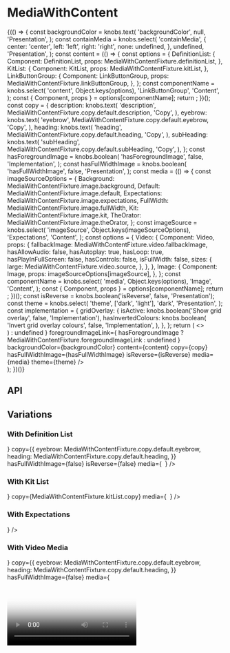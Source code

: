 
<Meta title="Components/MediaWithContent" component={MediaWithContent} />

# MediaWithContent

<Canvas>
  <Story name="Base component">
    {(() => {
      const backgroundColor = knobs.text(
        'backgroundColor',
        null,
        'Presentation',
      );
      const containMedia = knobs.select(
        'containMedia',
        {
          center: 'center',
          left: 'left',
          right: 'right',
          none: undefined,
        },
        undefined,
        'Presentation',
      );
      const content = (() => {
        const options = {
          DefinitionList: {
            Component: DefinitionList,
            props: MediaWithContentFixture.definitionList,
          },
          KitList: {
            Component: KitList,
            props: MediaWithContentFixture.kitList,
          },
          LinkButtonGroup: {
            Component: LinkButtonGroup,
            props: MediaWithContentFixture.linkButtonGroup,
          },
        };
        const componentName = knobs.select(
          'content',
          Object.keys(options),
          'LinkButtonGroup',
          'Content',
        );
        const { Component, props } = options[componentName];
        return <Component {...props} theme={theme} />;
      })();
      const copy = {
        description: knobs.text(
          'description',
          MediaWithContentFixture.copy.default.description,
          'Copy',
        ),
        eyebrow: knobs.text(
          'eyebrow',
          MediaWithContentFixture.copy.default.eyebrow,
          'Copy',
        ),
        heading: knobs.text(
          'heading',
          MediaWithContentFixture.copy.default.heading,
          'Copy',
        ),
        subHeading: knobs.text(
          'subHeading',
          MediaWithContentFixture.copy.default.subHeading,
          'Copy',
        ),
      };
      const hasForegroundImage = knobs.boolean(
        'hasForegroundImage',
        false,
        'Implementation',
      );
      const hasFullWidthImage = knobs.boolean(
        'hasFullWidthImage',
        false,
        'Presentation',
      );
      const media = (() => {
        const imageSourceOptions = {
          Background: MediaWithContentFixture.image.background,
          Default: MediaWithContentFixture.image.default,
          Expectations: MediaWithContentFixture.image.expectations,
          FullWidth: MediaWithContentFixture.image.fullWidth,
          Kit: MediaWithContentFixture.image.kit,
          TheOrator: MediaWithContentFixture.image.theOrator,
        };
        const imageSource = knobs.select(
          'imageSource',
          Object.keys(imageSourceOptions),
          'Expectations',
          'Content',
        );
        const options = {
          Video: {
            Component: Video,
            props: {
              fallbackImage: MediaWithContentFixture.video.fallbackImage,
              hasAllowAudio: false,
              hasAutoplay: true,
              hasLoop: true,
              hasPlayInFullScreen: false,
              hasControls: false,
              isFullWidth: false,
              sizes: {
                large: MediaWithContentFixture.video.source,
              },
            },
          },
          Image: {
            Component: Image,
            props: imageSourceOptions[imageSource],
          },
        };
        const componentName = knobs.select(
          'media',
          Object.keys(options),
          'Image',
          'Content',
        );
        const { Component, props } = options[componentName];
        return <Component {...props} theme={theme} />;
      })();
      const isReverse = knobs.boolean('isReverse', false, 'Presentation');
      const theme = knobs.select(
        'theme',
        ['dark', 'light'],
        'dark',
        'Presentation',
      );
      const implementation = {
        gridOverlay: {
          isActive: knobs.boolean('Show grid overlay', false, 'Implementation'),
          hasInvertedColours: knobs.boolean(
            'Invert grid overlay colours',
            false,
            'Implementation',
          ),
        },
      };
      return (
        <>
          <div style={{ position: 'relative' }}>
            <MediaWithContent
              containMedia={containMedia}
              foregroundImage={
                hasForegroundImage ? (
                  <Image
                    altText={MediaWithContentFixture.image.foreground.altText}
                    sizes={MediaWithContentFixture.image.foreground.sizes}
                  />
                ) : undefined
              }
              foregroundImageLink={
                hasForegroundImage
                  ? MediaWithContentFixture.foregroundImageLink
                  : undefined
              }
              backgroundColor={backgroundColor}
              content={content}
              copy={copy}
              hasFullWidthImage={hasFullWidthImage}
              isReverse={isReverse}
              media={media}
              theme={theme}
            />
          </div>
          <StorybookGridOverlay
            isActive={implementation.gridOverlay.isActive}
            hasInvertedColours={implementation.gridOverlay.hasInvertedColours}
          />
        </>
      );
    })()}
  </Story>
</Canvas>

## API

<ArgsTable of={MediaWithContent} />

## Variations

### With Definition List

<Canvas>
  <Story name="Definition List">
    <MediaWithContent
      backgroundColor="#fffeef"
      content={
        <DefinitionList items={MediaWithContentFixture.definitionList.items} />
      }
      copy={{
        eyebrow: MediaWithContentFixture.copy.default.eyebrow,
        heading: MediaWithContentFixture.copy.default.heading,
      }}
      hasFullWidthImage={false}
      isReverse={false}
      media={
        <Image
          altText={MediaWithContentFixture.image.default.altText}
          sizes={MediaWithContentFixture.image.default.sizes}
        />
      }
    />
  </Story>
</Canvas>

### With Kit List

<Canvas>
  <Story name="With Kit List">
    <MediaWithContent
      content={<KitList items={MediaWithContentFixture.kitList.items} />}
      copy={MediaWithContentFixture.kitList.copy}
      media={
        <Image
          altText={MediaWithContentFixture.image.kit.altText}
          sizes={MediaWithContentFixture.image.kit.sizes}
        />
      }
    />
  </Story>
</Canvas>

### With Expectations

<Canvas>
  <Story name="With Expectations">
    <MediaWithContent
      copy={MediaWithContentFixture.copy.expectations}
      isReverse={true}
      media={
        <Image
          altText={MediaWithContentFixture.image.expectations.altText}
          sizes={MediaWithContentFixture.image.expectations.sizes}
        />
      }
    />
  </Story>
</Canvas>

### With Video Media

<Canvas>
  <Story name="With Video for Media">
    <MediaWithContent
      backgroundColor="#fffeef"
      content={
        <DefinitionList items={MediaWithContentFixture.definitionList.items} />
      }
      copy={{
        eyebrow: MediaWithContentFixture.copy.default.eyebrow,
        heading: MediaWithContentFixture.copy.default.heading,
      }}
      hasFullWidthImage={false}
      media={
        <Video
          hasAllowAudio={true}
          hasAutoplay={false}
          hasLoop={true}
          hasPlayInFullScreen={true}
          hasControls={true}
          isFullWidth={false}
          poster={{
            copy: {
              altText: 'How to Use Video for Tea Tree Leaf Facial Exfoliant',
            },
            sizes: {
              large: './assets/images/MediaWithContent/video-poster.png',
              medium: './assets/images/MediaWithContent/video-poster.png',
              small: './assets/images/MediaWithContent/video-poster.png',
            },
          }}
          sizes={{
            large:
              'https://player.vimeo.com/external/225136214.hd.mp4?s=a01cd8b47f35767394e48dc01af10510ef8ff4dd&profile_id=174',
            medium:
              'https://player.vimeo.com/external/225136214.hd.mp4?s=a01cd8b47f35767394e48dc01af10510ef8ff4dd&profile_id=174',
            small:
              'https://player.vimeo.com/external/225136214.hd.mp4?s=a01cd8b47f35767394e48dc01af10510ef8ff4dd&profile_id=174',
          }}
        />
      }
    />
  </Story>
</Canvas>
